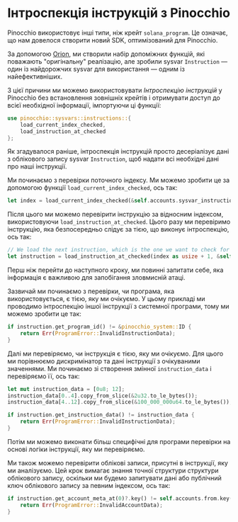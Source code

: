 
# Інтроспекція інструкцій з Pinocchio

Pinocchio використовує інші типи, ніж крейт `solana_program`. Це означає, що нам довелося створити новий SDK, оптимізований для Pinocchio.

За допомогою [Orion](https://x.com/BasedOrion_), ми створили набір допоміжних функцій, які поважають "оригінальну"
реалізацію, але зробили sysvar `Instruction` — один із найдорожчих sysvar для використання — одним із найефективніших.

З цієї причини ми можемо використовувати *Інтроспекцію інструкцій* у Pinocchio без встановлення зовнішніх крейтів і отримувати доступ до всієї необхідної інформації, імпортуючи ці функції:

```rust
use pinocchio::sysvars::instructions::{
    load_current_index_checked, 
    load_instruction_at_checked
}; 
```

<ArticleSection name="Як використовувати інтроспекцію" id="how-to-use-introspection" level="h2" />

Як згадувалося раніше, інтроспекція інструкцій просто десеріалізує дані з облікового запису sysvar `Instruction`, щоб надати всі необхідні дані про наші інструкції.

Ми починаємо з перевірки поточного індексу. Ми можемо зробити це за допомогою функції `load_current_index_checked`, ось так:

```rust
let index = load_current_index_checked(&self.accounts.sysvar_instructions)?;
```

Після цього ми можемо перевірити інструкцію за відносним індексом, використовуючи `load_instruction_at_checked`. Цього разу ми перевіримо інструкцію, яка безпосередньо слідує за тією, що виконує інтроспекцію, ось так:

```rust
// We load the next instruction, which is the one we want to check for the correct input.
let instruction = load_instruction_at_checked(index as usize + 1, &self.accounts.sysvar_instructions)?;
```

Перш ніж перейти до наступного кроку, ми повинні запитати себе, яка інформація є важливою для запобігання зловмисній атаці.

Зазвичай ми починаємо з перевірки, чи програма, яка використовується, є тією, яку ми очікуємо. У цьому прикладі ми проводимо інтроспекцію іншої інструкції з системної програми, тому ми можемо зробити це так:

```rust
if instruction.get_program_id() != &pinocchio_system::ID {
    return Err(ProgramError::InvalidInstructionData);
}
```

Далі ми перевіряємо, чи інструкція є тією, яку ми очікуємо. Для цього ми порівнюємо дискримінатор та дані інструкції з очікуваними значеннями. Ми починаємо зі створення змінної `instruction_data` і перевіряємо її, ось так:

```rust
let mut instruction_data = [0u8; 12];
instruction_data[0..4].copy_from_slice(&2u32.to_le_bytes());
instruction_data[4..12].copy_from_slice(&100_000_000u64.to_le_bytes());

if instruction.get_instruction_data() != instruction_data {
    return Err(ProgramError::InvalidInstructionData);
}
```

Потім ми можемо виконати більш специфічні для програми перевірки на основі логіки інструкції, яку ми перевіряємо.

Ми також можемо перевірити облікові записи, присутні в інструкції, яку ми аналізуємо. Цей крок вимагає знання точної структури структури облікового запису, оскільки ми будемо запитувати дані або публічний ключ облікового запису за певним індексом, ось так:

```rust
if instruction.get_account_meta_at(0)?.key() != self.accounts.from.key() {
    return Err(ProgramError::InvalidAccountData);
}
```
